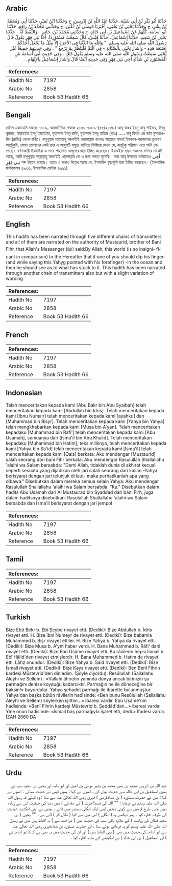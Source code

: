 ## Arabic


<div dir="rtl" lang="ar" style={{fontSize:'larger',backgroundColor:'#f8f9fa',padding:20}}>
حَدَّثَنَا أَبُو بَكْرِ بْنُ أَبِي شَيْبَةَ، حَدَّثَنَا عَبْدُ اللَّهِ بْنُ إِدْرِيسَ، ح وَحَدَّثَنَا ابْنُ نُمَيْرٍ، حَدَّثَنَا أَبِي وَمُحَمَّدُ بْنُ بِشْرٍ، ح وَحَدَّثَنَا يَحْيَى بْنُ يَحْيَى، أَخْبَرَنَا مُوسَى بْنُ أَعْيَنَ، ح وَحَدَّثَنِي مُحَمَّدُ بْنُ رَافِعٍ، حَدَّثَنَا أَبُو أُسَامَةَ، كُلُّهُمْ عَنْ إِسْمَاعِيلَ بْنِ أَبِي خَالِدٍ، ح وَحَدَّثَنِي مُحَمَّدُ بْنُ، حَاتِمٍ - وَاللَّفْظُ لَهُ - حَدَّثَنَا يَحْيَى بْنُ سَعِيدٍ، حَدَّثَنَا إِسْمَاعِيلُ، حَدَّثَنَا قَيْسٌ، قَالَ سَمِعْتُ مُسْتَوْرِدًا، أَخَا بَنِي فِهْرٍ يَقُولُ قَالَ رَسُولُ اللَّهِ صلى الله عليه وسلم ‏ "‏ وَاللَّهِ مَا الدُّنْيَا فِي الآخِرَةِ إِلاَّ مِثْلُ مَا يَجْعَلُ أَحَدُكُمْ إِصْبَعَهُ هَذِهِ - وَأَشَارَ يَحْيَى بِالسَّبَّابَةِ - فِي الْيَمِّ فَلْيَنْظُرْ بِمَ يَرْجِعُ ‏"‏ ‏.‏ وَفِي حَدِيثِهِمْ جَمِيعًا غَيْرَ يَحْيَى سَمِعْتُ رَسُولَ اللَّهِ صلى الله عليه وسلم يَقُولُ ذَلِكَ ‏.‏ وَفِي حَدِيثِ أَبِي أُسَامَةَ عَنِ الْمُسْتَوْرِدِ بْنِ شَدَّادٍ أَخِي بَنِي فِهْرٍ وَفِي حَدِيثِهِ أَيْضًا قَالَ وَأَشَارَ إِسْمَاعِيلُ بِالإِبْهَامِ ‏.‏
</div>
<div style={{backgroundColor:'#f8f9fa',padding:20, marginBottom: 10}}><table> <thead> <tr> <th>References:</th> <th></th> </tr> </thead> <tbody><tr><td>Hadith No</td><td>7197</td></tr><tr><td>Arabic No</td><td>2858</td></tr><tr><td>Reference</td><td>Book 53 Hadith 66</td></tr></tbody></table></div>

## Bengali


<div dir="ltr" lang="bn" style={{fontSize:'larger',backgroundColor:'#f8f9fa',padding:20}}>
হাদিস একাডেমি নাম্বারঃ ৭০৮৯, আন্তর্জাতিক নাম্বারঃ ২৮৫৮ ৭০৮৯-(৫৫/২৮৫৮) আবূ বাকর ইবনু আবু শাইবাহ, ইবনু নুমায়র, ইয়াহইয়া ইবনু ইয়াহইয়া, মুহাম্মাদ ইবনু রাফি, মুহাম্মাদ ইবনু হাতিম (রহঃ) ..... বানু ফিহর এর ভাই মুসতাওরিদ (রাযিঃ) থেকে বর্ণিত। রসূলুল্লাহ সাল্লাল্লাহু আলাইহি ওয়াসাল্লাম বলেনঃ আল্লাহর শপথ! ইহকাল-পরকালের তুলনায় অতটুকুই, যেমন তোমাদের কেউ তার এ আঙ্গুলটি সমুদ্রে পানিতে ভিজিয়ে দেখল যে, কতটুকু পরিমাণ এতে পানি লেগেছে। বর্ণনাকারী ইয়াহইয়া এ সময় শাহাদাত আঙ্গুলের দ্বারা ইঙ্গিত করেছেন। ইয়াহইয়া ছাড়া সকলের বর্ণনার মাঝেই আছে, আমি রসূলুল্লাহ সাল্লাল্লাহু আলাইহি ওয়াসাল্লাম কে এ কথা বলতে শুনেছি। আর আবূ উসামার বর্ণনাতেও أَخِي بَنِي فِهْرٍ শব্দ উল্লেখ রয়েছে। তাতে এ কথাও উল্লেখ আছে যে, ইসমাঈল বৃদ্ধাঙ্গুলি দ্বারা ইঙ্গিত করেছেন। (ইসলামিক ফাউন্ডেশন ৬৯৩৩, ইসলামিক সেন্টার ৬৯৯১)
</div>
<div style={{backgroundColor:'#f8f9fa',padding:20, marginBottom: 10}}><table> <thead> <tr> <th>References:</th> <th></th> </tr> </thead> <tbody><tr><td>Hadith No</td><td>7197</td></tr><tr><td>Arabic No</td><td>2858</td></tr><tr><td>Reference</td><td>Book 53 Hadith 66</td></tr></tbody></table></div>

## English


<div dir="ltr" lang="en" style={{fontSize:'larger',backgroundColor:'#f8f9fa',padding:20}}>
This hadith has been narrated through five different chains of transmitters and all of them are narrated on the authority of Mustaurid, brother of Bani Fihr, that Allah's Messenger (ﷺ) said:By Allah, this world (is so insigni- ficant in comparison) to the Hereafter that if one of you should dip his finger- (and wnile saying this Yahyg pointed with his forefinger) -in the ocean and then he should see as to what has stuck to it. This hadith has been narrated through another chain of transmitters also but with a slight variation of wording
</div>
<div style={{backgroundColor:'#f8f9fa',padding:20, marginBottom: 10}}><table> <thead> <tr> <th>References:</th> <th></th> </tr> </thead> <tbody><tr><td>Hadith No</td><td>7197</td></tr><tr><td>Arabic No</td><td>2858</td></tr><tr><td>Reference</td><td>Book 53 Hadith 66</td></tr></tbody></table></div>

## French


<div dir="ltr" lang="fr" style={{fontSize:'larger',backgroundColor:'#f8f9fa',padding:20}}>

</div>
<div style={{backgroundColor:'#f8f9fa',padding:20, marginBottom: 10}}><table> <thead> <tr> <th>References:</th> <th></th> </tr> </thead> <tbody><tr><td>Hadith No</td><td>7197</td></tr><tr><td>Arabic No</td><td>2858</td></tr><tr><td>Reference</td><td>Book 53 Hadith 66</td></tr></tbody></table></div>

## Indonesian


<div dir="ltr" lang="id" style={{fontSize:'larger',backgroundColor:'#f8f9fa',padding:20}}>
Telah menceritakan kepada kami [Abu Bakr bin Abu Syaibah] telah menceritakan kepada kami [Abdullah bin Idris]. Telah menceritakan kepada kami [Ibnu Numair] telah menceritakan kepada kami [ayahku] dan [Muhammad bin Bisyr]. Telah menceritakan kepada kami [Yahya bin Yahya] telah mengkhabarkan kepada kami [Musa bin A'yan]. Telah menceritakan kepadaku [Muhammad bin Rafi'] telah menceritakan kepada kami [Abu Usamah], semuanya dari [Isma'il bin Abu Khalid]. Telah menceritakan kepadaku [Muhammad bin Hatim], teks miliknya, telah menceritakan kepada kami [Yahya bin Sa'id] telah menceritakan kepada kami [Isma'il] telah menceritakan kepada kami [Qais] berkata: Aku mendengar [Mustaurid] salah seorang dari bani Fihr berkata: Aku mendengar Rasulullah Shallallahu 'alaihi wa Salam bersabda: "Demi Allah, tidaklah dunia di akhirat kecuali seperti sesuatu yang dijadikan oleh jari salah seorang dari kalian -Yahya berisyarat dengan jari telunjuk di laut- maka perhatikanlah apa yang dibawa." Disebutkan dalam mereka semua selain Yahya: Aku mendengar Rasulullah Shallallahu 'alaihi wa Salam bersabda: "Itu." Disebutkan dalam hadits Abu Usamah dari Al Mustaurad bin Syaddad dari bani Firh, juga dalam haditsnya disebutkan: Rasulullah Shallallahu 'alaihi wa Salam bersabda dan Isma'il berisyarat dengan jari jempol
</div>
<div style={{backgroundColor:'#f8f9fa',padding:20, marginBottom: 10}}><table> <thead> <tr> <th>References:</th> <th></th> </tr> </thead> <tbody><tr><td>Hadith No</td><td>7197</td></tr><tr><td>Arabic No</td><td>2858</td></tr><tr><td>Reference</td><td>Book 53 Hadith 66</td></tr></tbody></table></div>

## Tamil


<div dir="ltr" lang="ta" style={{fontSize:'larger',backgroundColor:'#f8f9fa',padding:20}}>

</div>
<div style={{backgroundColor:'#f8f9fa',padding:20, marginBottom: 10}}><table> <thead> <tr> <th>References:</th> <th></th> </tr> </thead> <tbody><tr><td>Hadith No</td><td>7197</td></tr><tr><td>Arabic No</td><td>2858</td></tr><tr><td>Reference</td><td>Book 53 Hadith 66</td></tr></tbody></table></div>

## Turkish


<div dir="ltr" lang="tr" style={{fontSize:'larger',backgroundColor:'#f8f9fa',padding:20}}>
Bize Ebû Bekr b. Ebi Şeybe rivayet etti. (Dediki): Bize Abdullah b. İdris rivayet etti. H. Bize îbni Numeyr de rivayet etti. (Dediki): Bize babamla Muhammed b. Bişr rivayet ettiler. H. Bize Yahya b. Yahya da rivayet etti. (Dediki): Bize Musa b. A'ym haber verdi. H. Bana Muhammed b. Râfi' dahî rivayet etti. (Dediki): Bize Ebû Üsâme rivayet etti. Bu râvilerin hepsi İsmail b. Ebî Hâlid'den rivayet etmişlerdir. H. Bana Muhammed b. Hatim de rivayet etti. Lâfız onundur. (Dediki): Bize Yahya b. Saîd rivayet etti. (Dediki): Bize İsmail rivayet etti. (Dediki): Bize Kays rivayet etti. (Dediki): Ben Benî Fihrin kardeşi Müstevrid'den dinledim. (Şöyle diyordu): Resûlullah (Sallallahu Aleyhi ve Sellem) : «Vallahi âhiretin yanında dünya ancak birinizin şu parmağını denize koyduğu kadarcıktır. Parmağın ne ile döneceğine bir baksın!» buyurdular. Yahya şehadet parmağı ile ibarette bulunmuştur. Yahya'dan başka bütün râvilerin hadîsinde: «Ben bunu Resûlullah (Sallallahu Aleyhi ve Sellem) söylerken işittim...» ibaresi vardır. Ebû Üsâme'nin hadîsinde: «Benî Fihrin kardeşi Müstevrid b. Şeddâd'dan...» ibaresi vardır. Yine onun hadîsinde: «İsmail baş parmağıyla işaret etti, dedi.» İfadesi vardır. İZAH 2860 DA
</div>
<div style={{backgroundColor:'#f8f9fa',padding:20, marginBottom: 10}}><table> <thead> <tr> <th>References:</th> <th></th> </tr> </thead> <tbody><tr><td>Hadith No</td><td>7197</td></tr><tr><td>Arabic No</td><td>2858</td></tr><tr><td>Reference</td><td>Book 53 Hadith 66</td></tr></tbody></table></div>

## Urdu


<div dir="rtl" lang="ur" style={{fontSize:'larger',backgroundColor:'#f8f9fa',padding:20}}>
عبد اللہ بن ادریس محمد بن نمیر محمد بن بشیر موسیٰ بن اعین اور ابواسامہ اور یحییٰ بن سعید سب نے ہمیں اسماعیل بن ابی خالد سے حدیث بیان کی ، انھوں نے کہا : ہمیں قیس نے حدیث سنائی : انھوں نے کہا : میں نے حضرت مستورد ( بن شدادقرشی ) فہری رضی اللہ تعالیٰ عنہ سے سنا : وہ کہتے کہ رسول اللہ صلی اللہ علیہ وسلم نے فرمایا : "" اللہ کی قسم!آخرت ( کے مقابلے ) میں دنیا کی حیثیت اس سے زیادہ نہیں جس طرح تم میں سے کوئی شخص اپنی ایک انگلی سمندر میں ڈالے ۔ یحییٰ نے اپنی انگشت شہادت کی طرف اشارہ کیا ۔ پھر دیکھے وہ ( انگلی ) اس میں سے کیا ( نکال کر ) لاتی ہے ۔ "" یحییٰ ( بن سعید قطان کی روایت ) کے علاوہ باقی سب کی حدیث میں ( صراحت سے ) یہ الفاظ ہیں میں نے رسول اللہ صلی اللہ علیہ وسلم کو یہ فرماتے ہوئے سنا ۔ اور حضرت مستورد بن شدادفہری رضی اللہ تعالیٰ عنہ سے ابو اسامہ کی حدیث میں بھی ( یہی الفاظ ہیں ) اور ان کی حدیث میں یہ بھی ہے کہ ( ابو اسامہ نے ) اور اسماعیل ( بن ابی خالد ) نے انگوٹھے کے ساتھ اشارہ کیا ۔
</div>
<div style={{backgroundColor:'#f8f9fa',padding:20, marginBottom: 10}}><table> <thead> <tr> <th>References:</th> <th></th> </tr> </thead> <tbody><tr><td>Hadith No</td><td>7197</td></tr><tr><td>Arabic No</td><td>2858</td></tr><tr><td>Reference</td><td>Book 53 Hadith 66</td></tr></tbody></table></div>